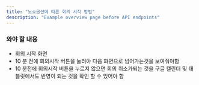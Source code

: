 ```yaml
---
title: "노쇼옵션에 따른 회의 시작 방법"
description: "Example overview page before API endpoints"
---
```


<Card title="해당 내용은 노쇼 체크기능을 활성화 했을 때 생기는 과정입니다." icon="lightbulb" iconType="duotone" color="red" />

### 와야 할 내용

-   회의 시작 화면
-   10 분 전에 회의시작 버튼을 눌러야 다음 화면으로 넘어가는것을 보여줘야함
-   10 분전에 회의시작 버튼을 누르지 않으면 회의 취소가되는 것을 구글 캘린더 및 태블릿에서도 반영이 되는 것을 확인 할 수 있어야 함
